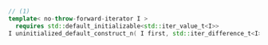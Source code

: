 ```cpp
// (1)
template< no-throw-forward-iterator I >
  requires std::default_initializable<std::iter_value_t<I>>
I uninitialized_default_construct_n( I first, std::iter_difference_t<I> n );
```
